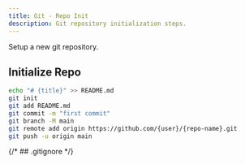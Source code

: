 ```yaml
---
title: Git - Repo Init
description: Git repository initialization steps.
---
```


Setup a new git repository.

## Initialize Repo

```bash
echo "# {title}" >> README.md
git init
git add README.md
git commit -m "first commit"
git branch -M main
git remote add origin https://github.com/{user}/{repo-name}.git
git push -u origin main
```

{/* ## .gitignore */}

